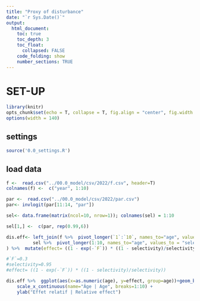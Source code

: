 ```yaml
---
title: "Proxy of disturbance"
date: "`r Sys.Date()`"
output:
  html_document:
    toc: true
    toc_depth: 3
    toc_float:
      collapsed: FALSE
    code_folding: show
    number_sections: TRUE
---
```

   
   
# SET-UP
```r
library(knitr)
opts_chunk$set(echo = T, collapse = T, fig.align = "center", fig.width = 5, fig.height = 3)
options(width = 140)
```    

## settings
```r
source('0.0_settings.R')

```

## load data
```r
f <-  read.csv("../00.0_model/csv/2022/f.csv", header=T)
colnames(f) <-  c("year", 1:10)

par <-  read.csv("../00.0_model/csv/2022/par.csv")
par<- invlogit(par[11:14, "par"])

sel<- data.frame(matrix(ncol=10, nrow=1)); colnames(sel) = 1:10

sel[1,] <-  c(par, rep(0.99,6))

dis.eff<- left_join(f %>%  pivot_longer(`1`:`10`, names_to="age", values_to = "F"),
          sel %>%  pivot_longer(1:10, names_to="age", values_to = "selectivity")
) %>%  mutate(effect= ((1 - exp(-`F`)) * ((1 - selectivity)/selectivity)))

#`F`=0.3
#selectivity=0.95
#effect= ((1 - exp(-`F`)) * ((1 - selectivity)/selectivity))

dis.eff %>%  ggplot(aes(x=as.numeric(age), y=effect, group=age))+geom_boxplot()+
    scale_x_continuous(name="Âge | Age", breaks=1:10) + 
    ylab("Effet relatif | Relative effect") 

```
